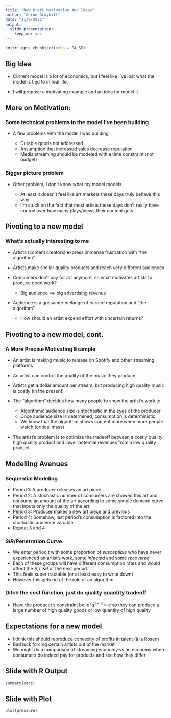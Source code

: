 ```yaml
---
title: "New Draft Motivation And Ideas"
author: "Aaron Graybill"
date: "11/9/2021"
output: 
  slidy_presentation: 
    keep_md: yes
---
```


```r
knitr::opts_chunk$set(echo = FALSE)
```

## Big Idea

-   Current model is a lot of economics, but I feel like I've lost what the model is tied to in real life.

-   I will propose a motivating example and an idea for model it.

## More on Motivation:

### Some technical problems in the model I've been building

-   A few problems with the model I was building

    -   Durable goods not addressed
    -   Assumption that increased sales decrease reputation
    -   Media streaming should be modeled with a time constraint (not budget)

### Bigger picture problem

-   Other problem, I don't know what my model models.

    -   At least it doesn't feel like art markets these days truly behave this way
    -   I'm stuck on the fact that most artists these days don't really have control over how many plays/views their content gets

## Pivoting to a new model

### What's actually interesting to me

-   Artists (content creators) express immense frustration with "the algorithm"

-   Artists make similar quality products and reach very different audiences

-   Consumers don't pay for art anymore, so what motivates artists to produce good work?

    -   Big audience $\implies$ big advertising revenue

-   Audience is a gossamer melange of earned reputation and "the algorithm"

    -   How should an artist expend effort with uncertain returns?

## Pivoting to a new model, cont.

### A More Precise Motivating Example

-   An artist is making music to release on Spotify and other streaming platforms

-   An artist can control the quality of the music they produce

-   Artists get a dollar amount per stream, but producing high quality music is costly (in the present)

-   The "algorithm" decides how many people to show the artist's work to

    -   Algorithmic audience size is stochastic in the eyes of the producer
    -   Once audience size is determined, consumption is deterministic
    -   We know that the algorithm shows content more when more people watch (critical mass)

-   The artist's problem is to optimize the tradeoff between a costly quality high quality product and lower potential revenues from a low quality product

## Modelling Avenues

### Sequential Modeling

-   Period 1: A producer releases an art piece
-   Period 2: A stochastic number of consumers are showed this art and consume an amount of the art according to some simple demand curve that inputs only the quality of the art
-   Period 3: Producer makes a new art piece and previous
-   Period 4: Somehow, last period's consumption is factored into the stochastic audience variable
-   Repeat 3 and 4

### $SIR$/Penetration Curve

-   We enter period $t$ with some proportion of *susceptible* who have never experienced an artist's work, some *infected* and some *recovered*
-   Each of these groups will have different consumption rates and would affect the $S,I, \& R$ of the next period.
-   This feels super tractable (or at least easy to write down)
-   However this gets rid of the role of an algorithm

### Ditch the cost function, just do quality quantity tradeoff

-   Have the producer's constraint be: $n^\gamma q^{1-\gamma}=c$ so they can produce a large number of high quality goods or low quantity of high quality

## Expectations for a new model

-   I think this should reproduce convexity of profits in talent (à la Rosen)
-   Bad luck forcing certain artists out of the market
-   We might do a comparison of streaming economy vs an economy where consumers do indeed pay for products and see how they differ

## Slide with R Output

```r
summary(cars)
```

## Slide with Plot

```r
plot(pressure)
```
